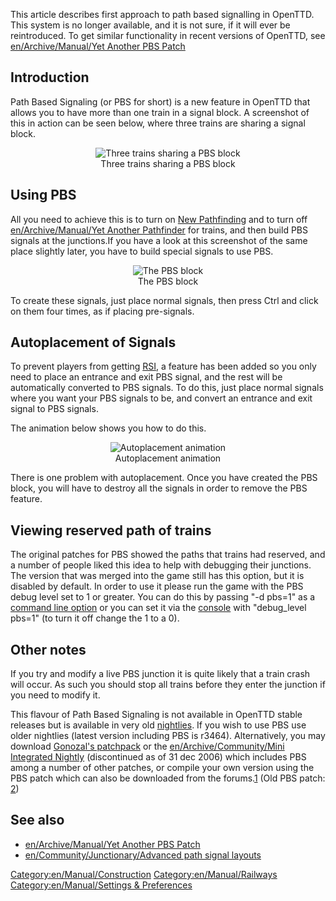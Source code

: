 

{{en/Outdated|This page is outdated, please see [[en/Archive/Manual/Yet Another PBS Patch]] for an introduction on building with PBS in the nightlies}}

This article describes first approach to path based signalling in OpenTTD. This system is no longer available, and it is not sure, if it will ever be reintroduced. To get similar functionality in recent versions of OpenTTD, see [[en/Archive/Manual/Yet Another PBS Patch]]

==Introduction==
Path Based Signaling (or PBS for short) is a new feature in OpenTTD that allows you to have more than one train in a signal block. A screenshot of this in action can be seen below, where three trains are sharing a signal block.

<center>[[File:en/Archive/Manual/Pbs1.png|center|frame|Three trains sharing a PBS block]]</center>

==Using PBS==
All you need to achieve this is to turn on [[en/Archive/Manual/Settings/New global pathfinding|New Pathfinding]] and to turn off [[en/Archive/Manual/Yet Another Pathfinder]] for trains, and then build PBS signals at the junctions.If you have a look at this screenshot of the same place slightly later, you have to build special signals to use PBS.

<center>[[File:en/Archive/Manual/Pbs2.png|center|frame|The PBS block]]</center>

To create these signals, just place normal signals, then press Ctrl and click on them four times, as if placing pre-signals.

==Autoplacement of Signals==
To prevent players from getting [https://www.wikipedia.org/wiki/Repetitive_strain_injury RSI], a feature has been added so you only need to place an entrance and exit PBS signal, and the rest will be automatically converted to PBS signals. To do this, just place normal signals where you want your PBS signals to be, and convert an entrance and exit signal to PBS signals.

The animation below shows you how to do this.

<center>[[File:en/Archive/Manual/Pbs.gif|center|frame|Autoplacement animation]]</center>

There is one problem with autoplacement. Once you have created the PBS block, you will have to destroy all the signals in order to remove the PBS feature.

==Viewing reserved path of trains==
The original patches for PBS showed the paths that trains had reserved, and a number of people liked this idea to help with debugging their junctions. The version that was merged into the game still has this option, but it is disabled by default. In order to use it please run the game with the PBS debug level set to 1 or greater. You can do this by passing "-d pbs=1" as a [[en/Manual/Command line|command line option]] or you can set it via the [[en/Manual/Console|console]] with "debug_level pbs=1" (to turn it off change the 1 to a 0).

==Other notes==
If you try and modify a live PBS junction it is quite likely that a train crash will occur. As such you should stop all trains before they enter the junction if you need to modify it.

This flavour of Path Based Signaling is not available in OpenTTD stable releases but is available in very old [[en/Archive/Community/Nightly build|nightlies]]. If you wish to use PBS use older nightlies (latest version including PBS is r3464).  Alternatively, you may download [http://www.tt-forums.net/viewtopic.php?f=33&t=36127 Gonozal's patchpack] or the [[en/Archive/Community/Mini Integrated Nightly]] (discontinued as of 31 dec 2006) which includes PBS among a number of other patches, or compile your own version using the PBS patch which can also be downloaded from the forums.[http://www.tt-forums.net/viewtopic.php?f=33&t=36107] (Old PBS patch: [http://www.tt-forums.net/viewtopic.php?t=14154])

== See also ==
* [[en/Archive/Manual/Yet Another PBS Patch]]
* [[en/Community/Junctionary/Advanced path signal layouts]]

[[Category:en/Manual/Construction]]
[[Category:en/Manual/Railways]]
[[Category:en/Manual/Settings & Preferences]]